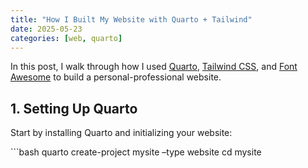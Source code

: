```yaml
---
title: "How I Built My Website with Quarto + Tailwind"
date: 2025-05-23
categories: [web, quarto]
---
```


In this post, I walk through how I used [Quarto](https://quarto.org), [Tailwind CSS](https://tailwindcss.com/), and [Font Awesome](https://fontawesome.com/) to build a personal-professional website.

## 1. Setting Up Quarto

Start by installing Quarto and initializing your website:

```bash
quarto create-project mysite --type website
cd mysite
